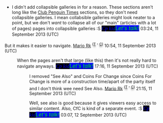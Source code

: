 *I didn't add collapsible galleries in for a reason. These sections aren't long like the [[Club Penguin Times]] sections, so they don't need collapsible galleries. I mean collabsible galleries might look neater to a point, but we don't ''want'' to collapse all of our "main" (articles with a lot of pages) pages into collapsible galleries :S <big><font face="comic sans ms">[[User:Cp kid|<span style="color:blue;background:black">'' Cp kid ''</span>]]</font>[[User talk:Cp kid|<span style="color:lime;background:blue">'' Let's talk! ''</span>]] </big> 03:24, 11 September 2013 (UTC)

But it makes it easier to navigate. [[User:Mario Rk|Mario Rk]] <sup><span style="color:; text-shadow:grey 0 4px 4px;">(</span>[[User talk:Mario Rk|<span style="color:; text-shadow:grey 0 4px 4px;">T</span>]] <span style="color:; text-shadow:grey 0 4px 4px;">'''<big>·</big>'''</span> [[Special:Contributions/Mario_Rk|<span style="color:; text-shadow:grey 0 4px 4px;">C</span>]]<span style="color:; text-shadow:grey 0 4px 4px;">)</span></sup> 10:54, 11 September 2013 (UTC)

:When the pages aren't that large (like this) then it's not really hard to navigate anyways. <big><font face="comic sans ms">[[User:Cp kid|<span style="color:blue;background:black">'' Cp kid ''</span>]]</font>[[User talk:Cp kid|<span style="color:lime;background:blue">'' Let's talk! ''</span>]] </big> 17:16, 11 September 2013 (UTC)

::I removed "See Also" and Coins For Change since Coins For Change is more of a construction time/apart of the party itself and I don't think wee need See Also. [[User:Mario Rk|Mario Rk]] <sup><span style="color:; text-shadow:grey 0 4px 4px;">(</span>[[User talk:Mario Rk|<span style="color:; text-shadow:grey 0 4px 4px;">T</span>]] <span style="color:; text-shadow:grey 0 4px 4px;">'''<big>·</big>'''</span> [[Special:Contributions/Mario_Rk|<span style="color:; text-shadow:grey 0 4px 4px;">C</span>]]<span style="color:; text-shadow:grey 0 4px 4px;">)</span></sup> 21:15, 11 September 2013 (UTC)

::Well, see also is good because it gives viewers easy access to similar content. Also, CfC is kind of a separate event. :S <big><font face="comic sans ms">[[User:Cp kid|<span style="color:blue;background:black">'' Cp kid ''</span>]]</font>[[User talk:Cp kid|<span style="color:lime;background:blue">'' Let's talk! ''</span>]] </big> 03:07, 12 September 2013 (UTC)
